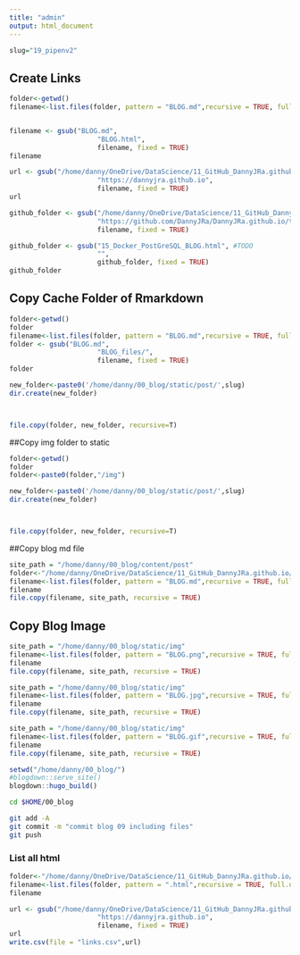 ```yaml
---
title: "admin"
output: html_document
---
```



```r
slug="19_pipenv2"
```

## Create Links

```r
folder<-getwd()
filename<-list.files(folder, pattern = "BLOG.md",recursive = TRUE, full.names = TRUE)


filename <- gsub("BLOG.md", 
                      "BLOG.html",
                      filename, fixed = TRUE)
filename

url <- gsub("/home/danny/OneDrive/DataScience/11_GitHub_DannyJRa.github.io", 
                      "https://dannyjra.github.io",
                      filename, fixed = TRUE)
url

github_folder <- gsub("/home/danny/OneDrive/DataScience/11_GitHub_DannyJRa.github.io", 
                      "https://github.com/DannyJRa/DannyJRa.github.io/tree/master/",
                      filename, fixed = TRUE)

github_folder <- gsub("15_Docker_PostGreSQL_BLOG.html", #TODO
                      "",
                      github_folder, fixed = TRUE)
github_folder
```


## Copy Cache Folder of Rmarkdown

```r

folder<-getwd()
folder
filename<-list.files(folder, pattern = "BLOG.md",recursive = TRUE, full.names = TRUE)
folder <- gsub("BLOG.md", 
                      "BLOG_files/",
                      filename, fixed = TRUE)
folder

new_folder<-paste0('/home/danny/00_blog/static/post/',slug)
dir.create(new_folder)



file.copy(folder, new_folder, recursive=T)
```

##Copy img folder to static

```r
folder<-getwd()
folder
folder<-paste0(folder,"/img")

new_folder<-paste0('/home/danny/00_blog/static/post/',slug)
dir.create(new_folder)



file.copy(folder, new_folder, recursive=T)
```

##Copy blog md file

```r
site_path = "/home/danny/00_blog/content/post"
folder<-"/home/danny/OneDrive/DataScience/11_GitHub_DannyJRa.github.io/"
filename<-list.files(folder, pattern = "BLOG.md",recursive = TRUE, full.names = TRUE)
filename
file.copy(filename, site_path, recursive = TRUE)

```

## Copy Blog Image

```r
site_path = "/home/danny/00_blog/static/img"
filename<-list.files(folder, pattern = "BLOG.png",recursive = TRUE, full.names = TRUE)
filename
file.copy(filename, site_path, recursive = TRUE)
```

```r
site_path = "/home/danny/00_blog/static/img"
filename<-list.files(folder, pattern = "BLOG.jpg",recursive = TRUE, full.names = TRUE)
filename
file.copy(filename, site_path, recursive = TRUE)
```

```r
site_path = "/home/danny/00_blog/static/img"
filename<-list.files(folder, pattern = "BLOG.gif",recursive = TRUE, full.names = TRUE)
filename
file.copy(filename, site_path, recursive = TRUE)
```


```r
setwd("/home/danny/00_blog/")
#blogdown::serve_site()
blogdown::hugo_build()
```


```bash
cd $HOME/00_blog

git add -A
git commit -m "commit blog 09 including files"
git push
```
### List all html

```r

folder<-"/home/danny/OneDrive/DataScience/11_GitHub_DannyJRa.github.io/"
filename<-list.files(folder, pattern = ".html",recursive = TRUE, full.names = TRUE)
filename
```

```r



url <- gsub("/home/danny/OneDrive/DataScience/11_GitHub_DannyJRa.github.io", 
                      "https://dannyjra.github.io",
                      filename, fixed = TRUE)
url
write.csv(file = "links.csv",url)
```